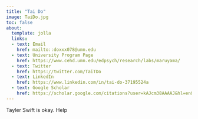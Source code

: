 ```yaml
---
title: "Tai Do"
image: TaiDo.jpg
toc: false
about: 
  template: jolla
  links:
  - text: Email
    href: mailto::doxxx078@umn.edu
  - text: University Program Page
    href: https://www.cehd.umn.edu/edpsych/research/labs/maruyama/
  - text: Twitter
    href: https://twitter.com/TaiTDo
  - text: LinkedIn
    href: https://www.linkedin.com/in/tai-do-37195524a
  - text: Google Scholar
    href: https://scholar.google.com/citations?user=kAJcm38AAAAJ&hl=en&oi=ao
---
```


Tayler Swift is okay. Help
